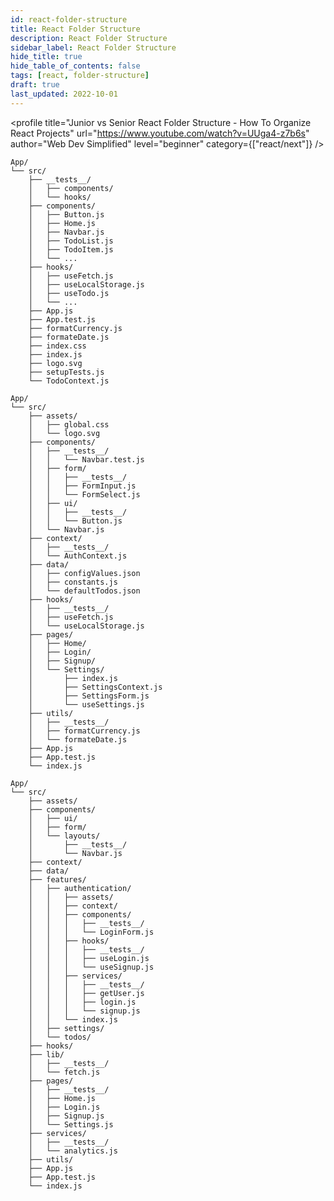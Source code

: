 ```yaml
---
id: react-folder-structure
title: React Folder Structure
description: React Folder Structure
sidebar_label: React Folder Structure
hide_title: true
hide_table_of_contents: false
tags: [react, folder-structure]
draft: true
last_updated: 2022-10-01
---
```


<profile
  title="Junior vs Senior React Folder Structure - How To Organize React Projects"
  url="https://www.youtube.com/watch?v=UUga4-z7b6s"
  author="Web Dev Simplified"
  level="beginner"
  category={["react/next"]}
/>

```
App/
└── src/
    ├── __tests__/
    │   ├── components/
    │   └── hooks/
    ├── components/
    │   ├── Button.js
    │   ├── Home.js
    │   ├── Navbar.js
    │   ├── TodoList.js
    │   ├── TodoItem.js
    │   └── ...
    ├── hooks/
    │   ├── useFetch.js
    │   ├── useLocalStorage.js
    │   ├── useTodo.js
    │   └── ...
    ├── App.js
    ├── App.test.js
    ├── formatCurrency.js
    ├── formateDate.js
    ├── index.css
    ├── index.js
    ├── logo.svg
    ├── setupTests.js
    └── TodoContext.js
```

```
App/
└── src/
    ├── assets/
    │   ├── global.css
    │   └── logo.svg
    ├── components/
    │   ├── __tests__/
    │   │   └── Navbar.test.js
    │   ├── form/
    │   │   ├── __tests__/
    │   │   ├── FormInput.js
    │   │   └── FormSelect.js
    │   ├── ui/
    │   │   ├── __tests__/
    │   │   └── Button.js
    │   └── Navbar.js
    ├── context/
    │   ├── __tests__/
    │   └── AuthContext.js
    ├── data/
    │   ├── configValues.json
    │   ├── constants.js
    │   └── defaultTodos.json
    ├── hooks/
    │   ├── __tests__/
    │   ├── useFetch.js
    │   └── useLocalStorage.js
    ├── pages/
    │   ├── Home/
    │   ├── Login/
    │   ├── Signup/
    │   └── Settings/
    │       ├── index.js
    │       ├── SettingsContext.js
    │       ├── SettingsForm.js
    │       └── useSettings.js
    ├── utils/
    │   ├── __tests__/
    │   ├── formatCurrency.js
    │   └── formateDate.js
    ├── App.js
    ├── App.test.js
    └── index.js
```

```
App/
└── src/
    ├── assets/
    ├── components/
    │   ├── ui/
    │   ├── form/
    │   └── layouts/
    │       ├── __tests__/
    │       └── Navbar.js
    ├── context/
    ├── data/
    ├── features/
    │   ├── authentication/
    │   │   ├── assets/
    │   │   ├── context/
    │   │   ├── components/
    │   │   │   ├── __tests__/
    │   │   │   └── LoginForm.js
    │   │   ├── hooks/
    │   │   │   ├── __tests__/
    │   │   │   ├── useLogin.js
    │   │   │   └── useSignup.js
    │   │   ├── services/
    │   │   │   ├── __tests__/
    │   │   │   ├── getUser.js
    │   │   │   ├── login.js
    │   │   │   └── signup.js
    │   │   └── index.js
    │   ├── settings/
    │   └── todos/
    ├── hooks/
    ├── lib/
    │   ├── __tests__/
    │   └── fetch.js
    ├── pages/
    │   ├── __tests__/
    │   ├── Home.js
    │   ├── Login.js
    │   ├── Signup.js
    │   └── Settings.js
    ├── services/
    │   ├── __tests__/
    │   └── analytics.js
    ├── utils/
    ├── App.js
    ├── App.test.js
    └── index.js
```

